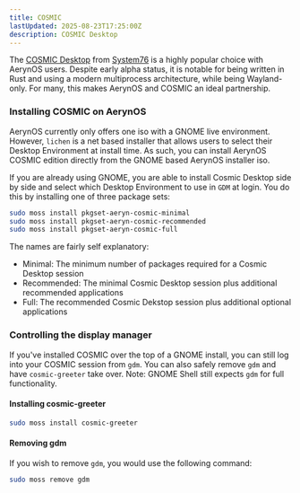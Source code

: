 ```yaml
---
title: COSMIC
lastUpdated: 2025-08-23T17:25:00Z
description: COSMIC Desktop
---
```



The [COSMIC Desktop](https://system76.com/cosmic) from [System76](https://system76.org) is a highly popular choice with AerynOS users. Despite early alpha status, it is notable for being written in Rust and using a modern multiprocess architecture, while being Wayland-only. For many, this makes AerynOS and COSMIC an ideal partnership.

### Installing COSMIC on AerynOS

AerynOS currently only offers one iso with a GNOME live environment. However, `lichen` is a net based installer that allows users to select their Desktop Environment at install time. As such, you can install AerynOS COSMIC edition directly from the GNOME based AerynOS installer iso.

If you are already using GNOME, you are able to install Cosmic Desktop side by side and select which Desktop Environment to use in `GDM` at login. You do this by installing one of three package sets:

```bash
sudo moss install pkgset-aeryn-cosmic-minimal
sudo moss install pkgset-aeryn-cosmic-recommended
sudo moss install pkgset-aeryn-cosmic-full
```
The names are fairly self explanatory:
* Minimal: The minimum number of packages required for a Cosmic Desktop session
* Recommended: The minimal Cosmic Desktop session plus additional recommended applications
* Full: The recommended Cosmic Dekstop session plus additional optional applications

### Controlling the display manager

If you've installed COSMIC over the top of a GNOME install, you can still log into your COSMIC session from `gdm`. You can also safely remove `gdm` and have `cosmic-greeter` take over. Note: GNOME Shell still expects `gdm` for full functionality.

#### Installing cosmic-greeter

```bash
sudo moss install cosmic-greeter
```

#### Removing gdm
If you wish to remove `gdm`, you would use the following command:

```bash
sudo moss remove gdm
```
